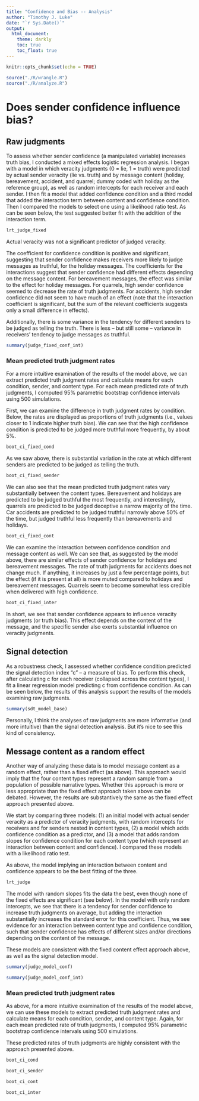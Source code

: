 ```yaml
---
title: "Confidence and Bias -- Analysis"
author: "Timothy J. Luke"
date: "`r Sys.Date()`"
output: 
  html_document:
    theme: darkly
    toc: true
    toc_float: true
---
```


```r
knitr::opts_chunk$set(echo = TRUE)

source("./R/wrangle.R")
source("./R/analyze.R")

```

# Does sender confidence influence bias?

## Raw judgments

To assess whether sender confidence (a manipulated variable) increases truth bias, I conducted a mixed effects logistic regression analysis. I began with a model in which veracity judgments (0 = lie, 1 = truth) were predicted by actual sender veracity (lie vs. truth) and by message content (holiday, bereavement, accident, and quarrel; dummy coded with holiday as the reference group), as well as random intercepts for each receiver and each sender. I then fit a model that added confidence condition and a third model that added the interaction term between content and confidence condition. Then I compared the models to select one using a likelihood ratio test. As can be seen below, the test suggested better fit with the addition of the interaction term.

```r
lrt_judge_fixed
```

Actual veracity was not a significant predictor of judged veracity. 

The coefficient for confidence condition is positive and significant, suggesting that sender confidence makes receivers more likely to judge messages as truthful, for the holiday messages. The coefficients for the interactions suggest that sender confidence had different effects depending on the message content. For bereavement messages, the effect was similar to the effect for holiday messages. For quarrels, high sender confidence seemed to decrease the rate of truth judgments. For accidents, high sender confidence did not seem to have much of an effect (note that the interaction coefficient is significant, but the sum of the relevant coefficients suggests only a small difference in effects).

Additionally, there is some variance in the tendency for different senders to be judged as telling the truth. There is less -- but still some -- variance in receivers' tendency to judge messages as truthful.

```r
summary(judge_fixed_conf_int)
```

### Mean predicted truth judgment rates

For a more intuitive examination of the results of the model above, we can extract predicted truth judgment rates and calculate means for each condition, sender, and content type. For each mean predicted rate of truth judgments, I computed 95% parametric bootstrap confidence intervals using 500 simulations.

First, we can examine the difference in truth judgment rates by condition. Below, the rates are displayed as proportions of truth judgments (i.e., values closer to 1 indicate higher truth bias). We can see that the high confidence condition is predicted to be judged more truthful more frequently, by about 5%.

```r
boot_ci_fixed_cond
```

As we saw above, there is substantial variation in the rate at which different senders are predicted to be judged as telling the truth.

```r
boot_ci_fixed_sender
```

We can also see that the mean predicted truth judgment rates vary substantially between the content types. Bereavement and holidays are predicted to be judged truthful the most frequently, and interestingly, quarrels are predicted to be judged deceptive a narrow majority of the time. Car accidents are predicted to be judged truthful narrowly above 50% of the time, but judged truthful less frequently than bereavements and holidays.

```r
boot_ci_fixed_cont
```

We can examine the interaction between confidence condition and message content as well. We can see that, as suggested by the model above, there are similar effects of sender confidence for holidays and bereavement messages. The rate of truth judgments for accidents does not change much. If anything, it increases by just a few percentage points, but the effect (if it is present at all) is more muted compared to holidays and bereavement messages. Quarrels seem to become somewhat less credible when delivered with high confidence. 

```r
boot_ci_fixed_inter
```

In short, we see that sender confidence appears to influence veracity judgments (or truth bias). This effect depends on the content of the message, and the specific sender also exerts substantial influence on veracity judgments.

## Signal detection

As a robustness check, I assessed whether confidence condition predicted the signal detection index "c" -- a measure of bias. To perform this check, after calculating c for each receiver (collapsed across the content types), I fit a linear regression model predicting c from confidence condition. As can be seen below, the results of this analysis support the results of the models examining raw judgments.

```r
summary(sdt_model_base)
```

Personally, I think the analyses of raw judgments are more informative (and more intuitive) than the signal detection analysis. But it's nice to see this kind of consistency.

## Message content as a random effect

Another way of analyzing these data is to model message content as a random effect, rather than a fixed effect (as above). This approach would imply that the four content types represent a random sample from a population of possible narrative types. Whether this approach is more or less appropriate than the fixed effect approach taken above can be debated. However, the results are substantively the same as the fixed effect approach presented above.

We start by comparing three models: (1) an initial model with actual sender veracity as a predictor of veracity judgments, with random intercepts for receivers and for senders nested in content types, (2) a model which adds confidence condition as a predictor, and (3) a model that adds random slopes for confidence condition for each content type (which represent an interaction between content and confidence). I compared these models with a likelihood ratio test.

As above, the model implying an interaction between content and confidence appears to be the best fitting of the three.

```r
lrt_judge
```

The model with random slopes fits the data the best, even though none of the fixed effects are significant (see below). In the model with only random intercepts, we see that there is a tendency for sender confidence to increase truth judgments on average, but adding the interaction substantially increases the standard error for this coefficient. Thus, we see evidence for an interaction between content type and confidence condition, such that sender confidence has effects of different sizes and/or directions depending on the content of the message. 

These models are consistent with the fixed content effect approach above, as well as the signal detection model.

```r
summary(judge_model_conf)
```

```r
summary(judge_model_conf_int)
```

### Mean predicted truth judgment rates

As above, for a more intuitive examination of the results of the model above, we can use these models to extract predicted truth judgment rates and calculate means for each condition, sender, and content type. Again, for each mean predicted rate of truth judgments, I computed 95% parametric bootstrap confidence intervals using 500 simulations.

These predicted rates of truth judgments are highly consistent with the approach presented above.

```r
boot_ci_cond
```

```r
boot_ci_sender
```

```r
boot_ci_cont
```

```r
boot_ci_inter
```


